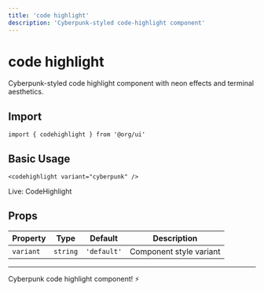 ```yaml
---
title: 'code highlight'
description: 'Cyberpunk-styled code-highlight component'
---
```


# code highlight

Cyberpunk-styled code highlight component with neon effects and terminal aesthetics.

## Import

```svelte
import { codehighlight } from '@org/ui'
```

## Basic Usage

```svelte
<codehighlight variant="cyberpunk" />
```
<div class="ahb-preview" data-ahb-component="CodeHighlight" data-ahb-props='{"language":"javascript"}'>Live: CodeHighlight</div>

## Props

| Property | Type | Default | Description |
|----------|------|---------|-------------|
| `variant` | `string` | `'default'` | Component style variant |

---

Cyberpunk code highlight component! ⚡
